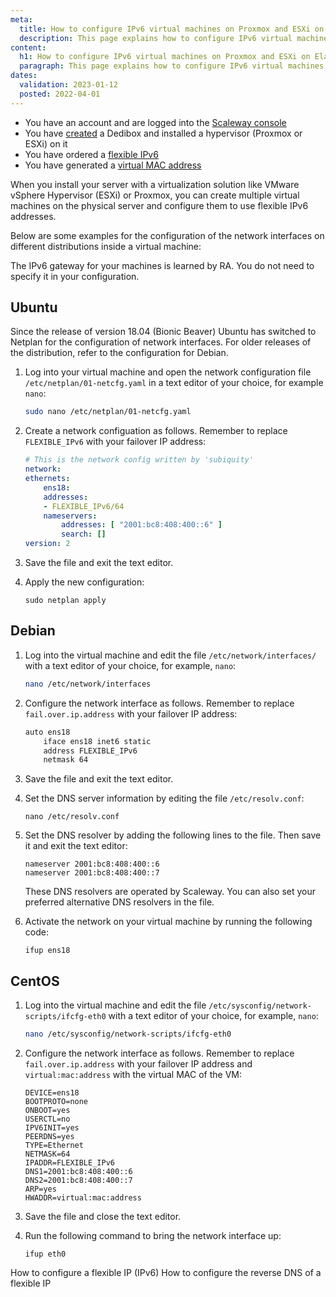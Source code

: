 ```yaml
---
meta:
  title: How to configure IPv6 virtual machines on Proxmox and ESXi on Elastic Metal
  description: This page explains how to configure IPv6 virtual machines on Proxmox and ESXi on Elastic Metal
content:
  h1: How to configure IPv6 virtual machines on Proxmox and ESXi on Elastic Metal
  paragraph: This page explains how to configure IPv6 virtual machines on Proxmox and ESXi on Elastic Metal
dates:
  validation: 2023-01-12
  posted: 2022-04-01
---
```



<Message type="requirement">

  - You have an account and are logged into the [Scaleway console](https://console.scaleway.com/)
  - You have [created](/dedibox/dedicated-servers/how-to/order-a-server) a Dedibox and installed a hypervisor (Proxmox or ESXi) on it
  - You have ordered a [flexible IPv6](/compute/elastic-metal/how-to/order-flexible-ip/)
  - You have generated a [virtual MAC address](/dedibox-network/ip-failover/concepts/#virtual-mac-address)

</Message>

When you install your server with a virtualization solution like VMware vSphere Hypervisor (ESXi) or Proxmox, you can create multiple virtual machines on the physical server and configure them to use flexible IPv6 addresses.


Below are some examples for the configuration of the network interfaces on different distributions inside a virtual machine:

<Message type="tip">

The IPv6 gateway for your machines is learned by RA. You do not need to specify it in your configuration.

</Message>


## Ubuntu 

Since the release of version 18.04 (Bionic Beaver) Ubuntu has switched to Netplan for the configuration of network interfaces. For older releases of the distribution, refer to the configuration for Debian. 

1. Log into your virtual machine and open the network configuration file `/etc/netplan/01-netcfg.yaml` in a text editor of your choice, for example `nano`:

    ```sh 
    sudo nano /etc/netplan/01-netcfg.yaml 
    ```

2. Create a network configuation as follows. Remember to replace `FLEXIBLE_IPv6` with your failover IP address: 

    ```yaml 
    # This is the network config written by 'subiquity'
    network:
    ethernets:
        ens18:
        addresses:
        - FLEXIBLE_IPv6/64
        nameservers:
            addresses: [ "2001:bc8:408:400::6" ]
            search: []
    version: 2
    ```

3. Save the file and exit the text editor. 

4. Apply the new configuration: 

    ```
    sudo netplan apply
    ```

## Debian

1. Log into the virtual machine and edit the file `/etc/network/interfaces/` with a text editor of your choice, for example, `nano`:

    ```sh 
    nano /etc/network/interfaces
    ```

2. Configure the network interface as follows. Remember to replace `fail.over.ip.address` with your failover IP address: 

    ```sh 
    auto ens18
        iface ens18 inet6 static
        address FLEXIBLE_IPv6
        netmask 64
    ```

3. Save the file and exit the text editor. 

4. Set the DNS server information by editing the file `/etc/resolv.conf`:

    ```
    nano /etc/resolv.conf
    ```

5. Set the DNS resolver by adding the following lines to the file. Then save it and exit the text editor: 

    ```
    nameserver 2001:bc8:408:400::6
    nameserver 2001:bc8:408:400::7
    ```

    <Message typ="tip">

    These DNS resolvers are operated by Scaleway. You can also set your preferred alternative DNS resolvers in the file. 

    </Message>

6. Activate the network on your virtual machine by running the following code: 

    ```
    ifup ens18
    ```

## CentOS

1. Log into the virtual machine and edit the file `/etc/sysconfig/network-scripts/ifcfg-eth0` with a text editor of your choice, for example, `nano`:


    ```sh 
    nano /etc/sysconfig/network-scripts/ifcfg-eth0
    ```

2. Configure the network interface as follows. Remember to replace `fail.over.ip.address` with your failover IP address and `virtual:mac:address` with the virtual MAC of the VM: 

    ```
    DEVICE=ens18
    BOOTPROTO=none
    ONBOOT=yes
    USERCTL=no
    IPV6INIT=yes
    PEERDNS=yes
    TYPE=Ethernet
    NETMASK=64
    IPADDR=FLEXIBLE_IPv6
    DNS1=2001:bc8:408:400::6
    DNS2=2001:bc8:408:400::7
    ARP=yes
    HWADDR=virtual:mac:address
    ```

3. Save the file and close the text editor. 

4. Run the following command to bring the network interface up:

    ```
    ifup eth0
    ```

<Navigation title="See Also">
  <PreviousButton to="/compute/elastic-metal/how-to/configure-flexible-ipv6/">How to configure a flexible IP (IPv6)</PreviousButton>
  <NextButton to="/compute/elastic-metal/how-to/configure-reverse-dns-flexible-ip/">How to configure the reverse DNS of a flexible IP</NextButton>
</Navigation>
